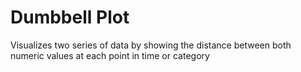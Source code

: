 <!--
 * Copyright (c) 2022 Visa, Inc.
 *
 * This source code is licensed under the MIT license
 * https://github.com/visa/visa-chart-components/blob/master/LICENSE
 *
 -->

# Dumbbell Plot

<p className="sub-header-p">Visualizes two series of data by showing the distance between both numeric values at each point in time or category</p>


<Story id="dumbbell-plot--hidden" />

<!-- ## Why should I use it?

- Bar charts allow for precise comparisons across groups or data points
- Allow for comparisons of discrete numeric values over time
- A well-recognized chart that your audience will likely have experience working with

## What should I watch out for?

- If a large number of values are sorted in descending order it may be hard to see smaller values
- Be sure that your numeric scale always starts at zero – when you are comparing length of a bar it’s important that the actual length of the bar is proportional to the value on the scale -->

<style>{`
.sub-header-p {
    line-height: 22px !important;
    font-weight: 300;
    font-size: 20px;
}
`}</style>
